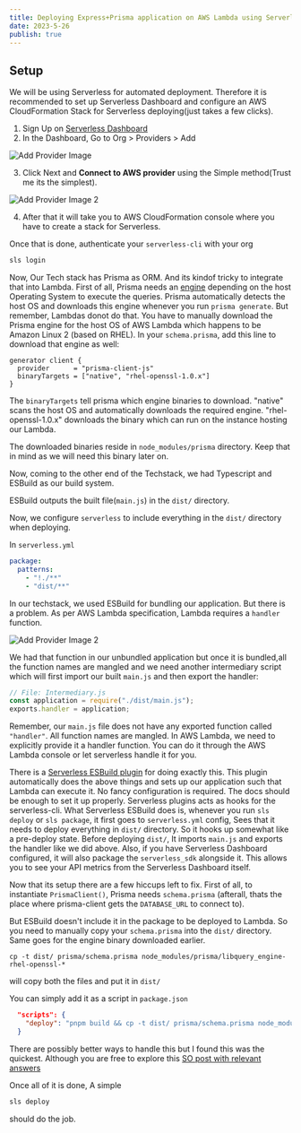 ```yaml
---
title: Deploying Express+Prisma application on AWS Lambda using Serverless
date: 2023-5-26
publish: true
---
```


## Setup

We will be using Serverless for automated deployment. Therefore it is
recommended to set up Serverless Dashboard and configure an AWS CloudFormation
Stack for Serverless deploying(just takes a few clicks).

1. Sign Up on [Serverless Dashboard](https://app.serverless.com/)
2. In the Dashboard, Go to Org > Providers > Add

![Add Provider Image](/post-006/pic1.jpeg)

3. Click Next and **Connect to AWS provider** using the Simple method(Trust me its the simplest).

![Add Provider Image 2](/post-006/pic2.jpeg)

4. After that it will take you to AWS CloudFormation console where you have to create a stack for Serverless.

Once that is done, authenticate your `serverless-cli` with your org

```sh
sls login
```

Now, Our Tech stack has Prisma as ORM. And its kindof tricky to integrate that into Lambda.
First of all, Prisma needs an [engine](https://www.prisma.io/docs/concepts/components/prisma-engines)
depending on the host Operating System to execute the queries. Prisma automatically detects the host OS
and downloads this engine whenever you run `prisma generate`. But remember, Lambdas donot do that. You
have to manually download the Prisma engine for the host OS of AWS Lambda which happens to be Amazon Linux 2
(based on RHEL). In your `schema.prisma`, add this line to download that engine as well:

```prisma
generator client {
  provider      = "prisma-client-js"
  binaryTargets = ["native", "rhel-openssl-1.0.x"]
}
```

The `binaryTargets` tell prisma which engine binaries to download. "native" scans the host OS and automatically
downloads the required engine. "rhel-openssl-1.0.x" downloads the binary which can run on the instance hosting our Lambda.

The downloaded binaries reside in `node_modules/prisma` directory. Keep that in mind as we will need this binary later on.

Now, coming to the other end of the Techstack, we had Typescript and ESBuild as our build system.

ESBuild outputs the built file(`main.js`) in the `dist/` directory.

Now, we configure `serverless` to include everything in the `dist/` directory when deploying.

In `serverless.yml`

```yml
package:
  patterns:
    - "!./**"
    - "dist/**"
```

In our techstack, we used ESBuild for bundling our application. But there is a problem. As per AWS Lambda specification,
Lambda requires a `handler` function. 

![Add Provider Image 2](/post-006/pic3.jpeg)

We had that function in our unbundled application but once it is bundled,all the function names are mangled and we need another intermediary script which will first import our
built `main.js` and then export the handler:

```js
// File: Intermediary.js
const application = require("./dist/main.js");
exports.handler = application;
```

Remember, our `main.js` file does not have any exported function called `"handler"`. All function names are mangled. In AWS Lambda, we need to explicitly provide it a handler function. You can do it through the AWS Lambda console or let serverless handle it for you.

There is a [Serverless ESBuild plugin](https://github.com/floydspace/serverless-esbuild/) for doing exactly this. This plugin
automatically does the above things and sets up our application such that Lambda can execute it. No fancy configuration
is required. The docs should be enough to set it up properly. Serverless plugins acts as hooks for the serverless-cli.
What Serverless ESBuild does is, whenever you run `sls deploy` or `sls package`, it first goes to `serverless.yml` config,
Sees that it needs to deploy everything in `dist/` directory. So it hooks up somewhat like a pre-deploy state. Before deploying `dist/`, It imports `main.js` and exports the handler like we did above. Also, if you have Serverless Dashboard
configured, it will also package the `serverless_sdk` alongside it. This allows you to see your API metrics from the Serverless Dashboard itself.

Now that its setup there are a few hiccups left to fix. First of all, to instantiate `PrismaClient()`,
Prisma needs `schema.prisma` (afterall, thats the place where prisma-client gets the `DATABASE_URL` to connect to).

But ESBuild doesn't include it in the package to be deployed to Lambda. So you need to manually copy your `schema.prisma` into the `dist/` directory. Same goes for the engine binary downloaded earlier.

```
cp -t dist/ prisma/schema.prisma node_modules/prisma/libquery_engine-rhel-openssl-*
```

will copy both the files
and put it in `dist/`

You can simply add it as a script in `package.json`

```json
  "scripts": {
    "deploy": "pnpm build && cp -t dist/ prisma/schema.prisma node_modules/prisma/libquery_engine-rhel-openssl-* && sls deploy",
  }
```

There are possibly better ways to handle this but I found this was the quickest. Although you are free to explore this
[SO post with relevant answers](https://stackoverflow.com/questions/73985623/package-files-into-specific-folder-of-application-bundle-when-deploying-to-aws-l)

Once all of it is done, A simple

```sh
sls deploy
```

should do the job.
